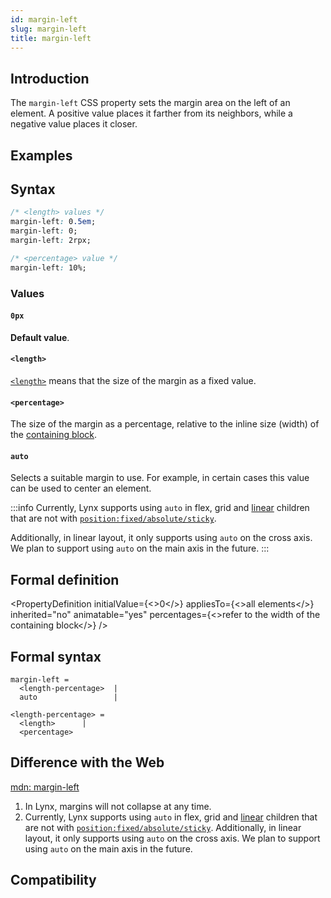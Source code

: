 ```yaml
---
id: margin-left
slug: margin-left
title: margin-left
---
```


## Introduction

The `margin-left` CSS property sets the margin area on the left of an element. A positive value places it farther from its neighbors, while a negative value places it closer.

## Examples


<Go
  example="css-api"
  defaultFile="src/margin-left/App.tsx"
  img="/assets/doc/css/margin-left.jpg"
  entry="src/margin-left"
  defaultEntryFile="dist/margin-left.lynx.bundle"
/>

## Syntax

```css
/* <length> values */
margin-left: 0.5em;
margin-left: 0;
margin-left: 2rpx;

/* <percentage> value */
margin-left: 10%;
```

### Values

#### `0px`

**Default value**.

#### `<length>`

[`<length>`](api/css/data-type/length.mdx) means that the size of the margin as a fixed value.

#### `<percentage>`

The size of the margin as a percentage, relative to the inline size (width) of the [containing block](https://developer.mozilla.org/en-US/docs/Web/CSS/Containing_block).

#### `auto`

Selects a suitable margin to use. For example, in certain cases this value can be used to center an element.

:::info
Currently, Lynx supports using `auto` in flex, grid and [linear](guide/ui/layout/linear-layout.mdx) children that are not with [`position:fixed/absolute/sticky`](./position).

Additionally, in linear layout, it only supports using `auto` on the cross axis. We plan to support using `auto` on the main axis in the future.
:::

## Formal definition


<PropertyDefinition
  initialValue={<>0</>}
  appliesTo={<>all elements</>}
  inherited="no"
  animatable="yes"
  percentages={<>refer to the width of the containing block</>}
/>

## Formal syntax

```
margin-left =
  <length-percentage>  |
  auto                 |

<length-percentage> =
  <length>      |
  <percentage>
```

## Difference with the Web

[mdn: margin-left](https://developer.mozilla.org/en/docs/Web/CSS/margin-left)

1. In Lynx, margins will not collapse at any time.
2. Currently, Lynx supports using `auto` in flex, grid and [linear](guide/ui/layout/linear-layout.mdx) children that are not with [`position:fixed/absolute/sticky`](./position). Additionally, in linear layout, it only supports using `auto` on the cross axis. We plan to support using `auto` on the main axis in the future.

## Compatibility


<LegacyCompatTable metadata="css/properties/margin-left" />
